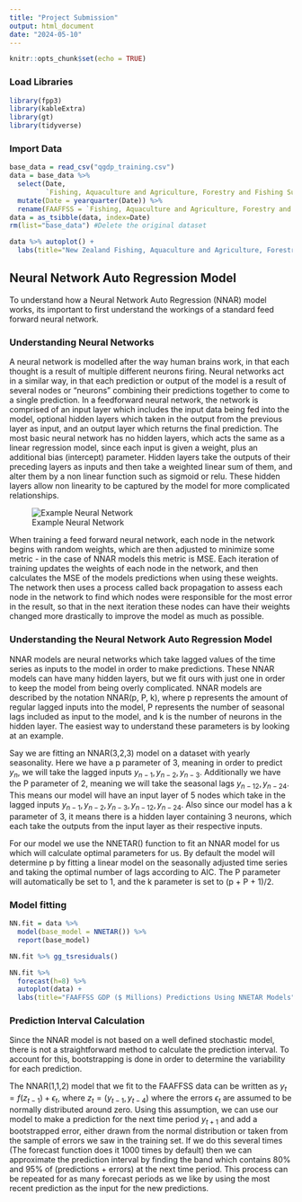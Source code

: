 ```yaml
---
title: "Project Submission"
output: html_document
date: "2024-05-10"
---
```


```r
knitr::opts_chunk$set(echo = TRUE)
```

### Load Libraries
```r
library(fpp3)
library(kableExtra)
library(gt)
library(tidyverse)
```


### Import Data
```r
base_data = read_csv("qgdp_training.csv")
data = base_data %>% 
  select(Date, 
         `Fishing, Aquaculture and Agriculture, Forestry and Fishing Support Services`) %>% 
  mutate(Date = yearquarter(Date)) %>% 
  rename(FAAFFSS = `Fishing, Aquaculture and Agriculture, Forestry and Fishing Support Services`)
data = as_tsibble(data, index=Date)
rm(list="base_data") #Delete the original dataset

data %>% autoplot() + 
  labs(title="New Zealand Fishing, Aquaculture and Agriculture, Forestry and Fishing Support Services (FAAFFSS) GDP ($ Millions) from 1987Q2 to 2021Q4", x= "Quarter", y="FAAFFSS")
```



## Neural Network Auto Regression Model

To understand how a Neural Network Auto Regression (NNAR) model works, its important to first understand the workings of a standard feed forward neural network.

### Understanding Neural Networks

A neural network is modelled after the way human brains work, in that each thought is a result of multiple different neurons firing. Neural networks act in a similar way, in that each prediction or output of the model is a result of several nodes or "neurons" combining their predictions together to come to a single prediction. In a feedforward neural network, the network is comprised of an input layer which includes the input data being fed into the model, optional hidden layers which taken in the output from the previous layer as input, and an output layer which returns the final prediction. The most basic neural network has no hidden layers, which acts the same as a linear regression model, since each input is given a weight, plus an additional bias (intercept) parameter. Hidden layers take the outputs of their preceding layers as inputs and then take a weighted linear sum of them, and alter them by a non linear function such as sigmoid or relu. These hidden layers allow non linearity to be captured by the model for more complicated relationships.
  
![Example Neural Network](./media/nnet2-1.png)
  
When training a feed forward neural network, each node in the network begins with random weights, which are then adjusted to minimize some metric - in the case of NNAR models this metric is MSE. Each iteration of training updates the weights of each node in the network, and then calculates the MSE of the models predictions when using these weights. The network then uses a process called back propagation to assess each node in the network to find which nodes were responsible for the most error in the result, so that in the next iteration these nodes can have their weights changed more drastically to improve the model as much as possible.

### Understanding the Neural Network Auto Regression Model

NNAR models are neural networks which take lagged values of the time series as inputs to the model in order to make predictions. These NNAR models can have many hidden layers, but we fit ours with just one in order to keep the model from being overly complicated. NNAR models are described by the notation NNAR(p, P, k), where p represents the amount of regular lagged inputs into the model, P represents the number of seasonal lags included as input to the model, and k is the number of neurons in the hidden layer. The easiest way to understand these parameters is by looking at an example.  
  
Say we are fitting an NNAR(3,2,3) model on a dataset with yearly seasonality. Here we have a p parameter of 3, meaning in order to predict $y_n$, we will take the lagged inputs $y_{n-1}, y_{n-2}, y_{n-3}$. Additionally we have the P parameter of 2, meaning we will take the seasonal lags $y_{n-12}, y_{n-24}$. This means our model will have an input layer of 5 nodes which take in the lagged inputs $y_{n-1}, y_{n-2}, y_{n-3}, y_{n-12}, y_{n-24}$. Also since our model has a k parameter of 3, it means there is a hidden layer containing 3 neurons, which each take the outputs from the input layer as their respective inputs.  
  
For our model we use the NNETAR() function to fit an NNAR model for us which will calculate optimal parameters for us. By default the model will determine p by fitting a linear model on the seasonally adjusted time series and taking the optimal number of lags according to AIC. The P parameter will automatically be set to 1, and the k parameter is set to (p + P + 1)/2.

### Model fitting
```r
NN.fit = data %>% 
  model(base_model = NNETAR()) %>% 
  report(base_model)

NN.fit %>% gg_tsresiduals()

NN.fit %>% 
  forecast(h=8) %>% 
  autoplot(data) + 
  labs(title="FAAFFSS GDP ($ Millions) Predictions Using NNETAR Models", x= "Quarter", y="FAAFFSS")

```

### Prediction Interval Calculation

Since the NNAR model is not based on a well defined stochastic model, there is not a straightforward method to calculate the prediction interval. To account for this, bootstrapping is done in order to determine the variability for each prediction.  
  
The NNAR(1,1,2) model that we fit to the FAAFFSS data can be written as $y_t = f(z_{t-1}) + \epsilon_t$, where $z_t =  (y_{t-1}, y_{t-4})$ where the errors $\epsilon_t$ are assumed to be normally distributed around zero. Using this assumption, we can use our model to make a prediction for the next time period $y_{t+1}$ and add a bootstrapped error, either drawn from the normal distribution or taken from the sample of errors we saw in the training set. If we do this several times (The forecast function does it 1000 times by default) then we can approximate the prediction interval by finding the band which contains 80% and 95% of (predictions + errors) at the next time period. This process can be repeated for as many forecast periods as we like by using the most recent prediction as the input for the new predictions.
